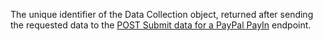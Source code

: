 <ParamField body="DataCollectionId" type="string">

The unique identifier of the Data Collection object, returned after sending the requested data to the [POST Submit data for a PayPal PayIn](/api-reference/paypal/submit-data-paypal-payin) endpoint.
</ParamField>